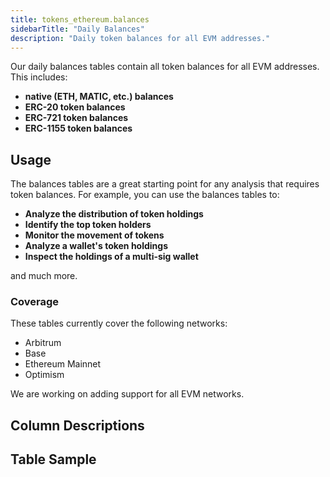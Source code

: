 ```yaml
---
title: tokens_ethereum.balances
sidebarTitle: "Daily Balances"
description: "Daily token balances for all EVM addresses." 
---
```


Our daily balances tables contain all token balances for all EVM addresses. This includes:

- **native (ETH, MATIC, etc.) balances**
- **ERC-20 token balances**
- **ERC-721 token balances**
- **ERC-1155 token balances**

## Usage

The balances tables are a great starting point for any analysis that requires token balances. For example, you can use the balances tables to:
- **Analyze the distribution of token holdings**
- **Identify the top token holders**
- **Monitor the movement of tokens**
- **Analyze a wallet's token holdings**
- **Inspect the holdings of a multi-sig wallet**

and much more.

### Coverage

These tables currently cover the following networks:

- Arbitrum
- Base 
- Ethereum Mainnet
- Optimism

We are working on adding support for all EVM networks. 

## Column Descriptions


<ColumnDescriptions tableSchema="tokens_ethereum" tableName="balances_daily" />

## Table Sample


<TableSample tableSchema="tokens_ethereum" tableName="balances_daily" /> 

